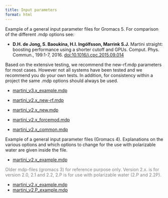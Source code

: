 ```yaml
---
title: Input parameters
format: html
---
```


Example of a general input parameter files for Gromacs 5. For comparison of the different .mdp options see:

- **D.H. de Jong, S. Baoukina, H.I. Ingólfsson, Marrink S.J.** Martini straight: boosting performance using a shorter cutoff and GPUs. Comput. Phys. Commun., 199:1-7, 2016. [doi:10.1016/j.cpc.2015.09.014](http://www.sciencedirect.com/science/article/pii/S0010465515003628)

Based on the extensive testing, we recommend the new-rf.mdp parameters for most cases. However not all systems have been tested and we recommend you do your own tests. In addition, for consistency within a project the same .mdp options should always be used.

- [martini_v3.x_example.mdp](http://cgmartini.nl/images/parameters/exampleMDP/martini_v3.x_example.mdp)

- [martini_v2.x_new-rf.mdp](http://cgmartini.nl/images/parameters/exampleMDP/martini_v2.x_new-rf.mdp)

- [martini_v2.x_new.mdp](http://cgmartini.nl/images/parameters/exampleMDP/martini_v2.x_new.mdp)

- [martini_v2.x_forcemod.mdp](http://cgmartini.nl/images/parameters/exampleMDP/martini_v2.x_forcemod.mdp)

- [martini_v2.x_common.mdp](http://cgmartini.nl/images/parameters/exampleMDP/martini_v2.x_common.mdp)

 

Example of a general input parameter files (Gromacs 4). Explanations on the various options and which options to change for the use with polarizable water are given inside the file.

- [martini_v2.x_example.mdp](http://cgmartini.nl/images/parameters/exampleMDP/martini_v2.x_example.mdp)

<font color="gray">Older mdp-files (gromacs 3) for reference purpose only. Version 2.x. is for version 2.0, 2.1 and 2.2, 2.P is for use with polarizable water (2.P and 2.2P).</font>

- [martini_v2.x_example.mdp](http://cgmartini.nl/images/parameters/exampleMDP/old/martini_v2.x_example.mdp)
- [martini_v2.P_example.mdp](http://cgmartini.nl/images/parameters/exampleMDP/old/martini_v2.P_example.mdp)